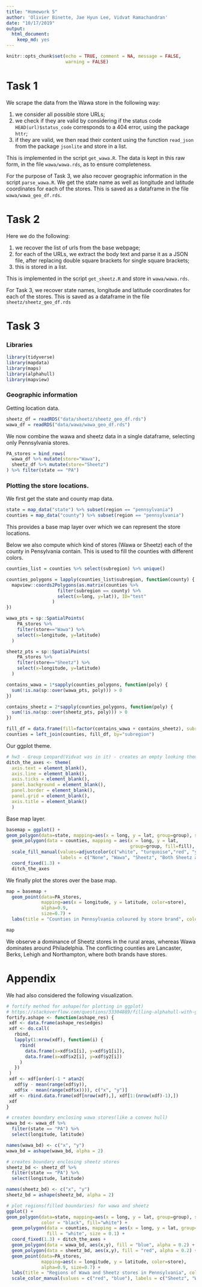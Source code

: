 ```yaml
---
title: "Homework 5"
author: 'Olivier Binette, Jae Hyun Lee, Vidvat Ramachandran'
date: "10/17/2019"
output: 
  html_document:
    keep_md: yes
---
```


```r
knitr::opts_chunk$set(echo = TRUE, comment = NA, message = FALSE,
                      warning = FALSE)
```


# Task 1

We scrape the data from the Wawa store in the following way:

1. we consider all possible store URLs;
2. we check if they are valid by considering if the status code `HEAD(url)$status_code` corresponds to a 404 error, using the package `httr`;
3. if they are valid, we then read their content using the function `read_json` from the package `jsonlite` and store in a list.

This is implemented in the script `get_wawa.R`. The data is kept in this raw form, in the file `wawa/wawa.rds`, as to ensure completeness.

For the purpose of Task 3, we also recover geographic information in the script `parse_wawa.R`. We get the state name as well as longitude and latitude coordinates for each of the stores. This is saved as a dataframe in the file `wawa/wawa_geo_df.rds`.

# Task 2

Here we do the following:

1. we recover the list of urls from the base webpage;
2. for each of the URLs, we extract the body text and parse it as a JSON file, after replacing double square brackets for single square brackets;
3. this is stored in a list.

This is implemented in the script `get_sheetz.R` and store in `wawa/wawa.rds`.

For Task 3, we recover state names, longitude and latitude coordinates for each of the stores. This is saved as a dataframe in the file `sheetz/sheetz_geo_df.rds`

# Task 3

### Libraries

```r
library(tidyverse)
library(mapdata)
library(maps)
library(alphahull)
library(mapview)
```

### Geographic information

Getting location data.

```r
sheetz_df = readRDS("data/sheetz/sheetz_geo_df.rds")
wawa_df = readRDS("data/wawa/wawa_geo_df.rds")
```

We now combine the wawa and sheetz data in a single dataframe, selecting only Pennsylvania stores.

```r
PA_stores = bind_rows(
  wawa_df %>% mutate(store="Wawa"),
  sheetz_df %>% mutate(store="Sheetz")
) %>% filter(state == "PA")
```

### Plotting the store locations.

We first get the state and county map data.

```r
state = map_data("state") %>% subset(region == "pennsylvania")
counties = map_data("county") %>% subset(region == "pennsylvania")
```

This provides a base map layer over which we can represent the store locations.

Below we also compute which kind of stores (Wawa or Sheetz) each of the county in Pensylvania contain. This is used to fill the counties with different colors.

```r
counties_list = counties %>% select(subregion) %>% unique()

counties_polygons = lapply(counties_list$subregion, function(county) {
  mapview::coords2Polygons(as.matrix(counties %>% 
                   filter(subregion == county) %>% 
                   select(x=long, y=lat)), ID="test"
                 )
})

wawa_pts = sp::SpatialPoints(
    PA_stores %>% 
    filter(store=="Wawa") %>% 
    select(x=longitude, y=latitude)
  )

sheetz_pts = sp::SpatialPoints(
    PA_stores %>% 
    filter(store=="Sheetz") %>% 
    select(x=longitude, y=latitude)
  )

contains_wawa = 1*sapply(counties_polygons, function(poly) {
  sum(!is.na(sp::over(wawa_pts, poly))) > 0
})

contains_sheetz = 2*sapply(counties_polygons, function(poly) {
  sum(!is.na(sp::over(sheetz_pts, poly))) > 0
})
```

```r
fill_df = data.frame(fill=factor(contains_wawa + contains_sheetz), subregion=counties_list)
counties = left_join(counties, fill_df, by="subregion")
```

Our ggplot theme.

```r
# hw3 - Group Leopard(Vidvat was in it) - creates an empty looking theme
ditch_the_axes <- theme(
  axis.text = element_blank(),
  axis.line = element_blank(),
  axis.ticks = element_blank(),
  panel.background = element_blank(),
  panel.border = element_blank(),
  panel.grid = element_blank(),
  axis.title = element_blank()
  )
```

Base map layer.

```r
basemap = ggplot() + 
geom_polygon(data=state, mapping=aes(x = long, y = lat, group=group), size=0.5, color = "black", fill="white") + 
  geom_polygon(data = counties, mapping = aes(x = long, y = lat, 
                                              group=group, fill=fill), color = "black", size = 0.1) + 
  scale_fill_manual(values=adjustcolor(c("white", "turquoise","red", "yellow"), alpha.f=0.2), 
                    labels = c("None", "Wawa", "Sheetz", "Both Sheetz and Wawa"), name = "Counties") +
  coord_fixed(1.3) +
  ditch_the_axes
```

We finally plot the stores over the base map.

```r
map = basemap + 
  geom_point(data=PA_stores, 
             mapping=aes(x = longitude, y = latitude, color=store),
             alpha=0.9,
             size=0.7) +
  labs(title = "Counties in Pennsylvania coloured by store brand", color = "Store" )

map
```

We observe a dominance of Sheetz stores in the rural areas, whereas Wawa dominates around Philadelphia. The conflicting counties are Lancaster, Berks, Lehigh and Northampton, where both brands have stores.

# Appendix

We had also considered the following visualization.

```r

# fortify method for ashape(for plotting in ggplot)
# https://stackoverflow.com/questions/33304889/filling-alphahull-with-ggplot2, User : hrbrmstr
fortify.ashape <- function(ashape_res) {
 xdf <- data.frame(ashape_res$edges)
 xdf <- do.call(
   rbind,
   lapply(1:nrow(xdf), function(i) {
     rbind(
       data.frame(x=xdf$x1[i], y=xdf$y1[i]),
       data.frame(x=xdf$x2[i], y=xdf$y2[i])
     )
   })
 )
 xdf <- xdf[order(-1 * atan2(
   xdf$y - mean(range(xdf$y)),
   xdf$x - mean(range(xdf$x)))), c("x", "y")]
 xdf <- rbind.data.frame(xdf[nrow(xdf),], xdf[1:(nrow(xdf)-1),])
 xdf
}

```

```r
# creates boundary enclosing wawa stores(like a convex hull)
wawa_bd <- wawa_df %>%
  filter(state == "PA") %>%
  select(longitude, latitude)

names(wawa_bd) <- c("x", "y")
wawa_bd = ashape(wawa_bd, alpha = 2)
```

```r
# creates boundary enclosing sheetz stores
sheetz_bd <- sheetz_df %>%
  filter(state == "PA") %>%
  select(longitude, latitude)

names(sheetz_bd) <- c("x", "y")
sheetz_bd = ashape(sheetz_bd, alpha = 2)
```

```r
# plot regions(filled boundaries) for wawa and sheetz
ggplot() + 
geom_polygon(data=state, mapping=aes(x = long, y = lat, group=group), size=0.5,
             color = "black", fill="white") + 
  geom_polygon(data = counties, mapping = aes(x = long, y = lat, group=group), color = "black",
               fill = "white", size = 0.1) + 
  coord_fixed(1.3) + ditch_the_axes +
  geom_polygon(data = wawa_bd, aes(x,y), fill = "blue", alpha = 0.2) +
  geom_polygon(data = sheetz_bd, aes(x,y), fill = "red", alpha = 0.2) +
  geom_point(data=PA_stores, 
             mapping=aes(x = longitude, y = latitude, color=store),
             alpha=0.9, size=0.7) +
  labs(title = "Regions of Wawa and Sheetz stores in Pennsylvania", color = "Store") +
  scale_color_manual(values = c("red", "blue"), labels = c("Sheetz", "Wawa"))
```

